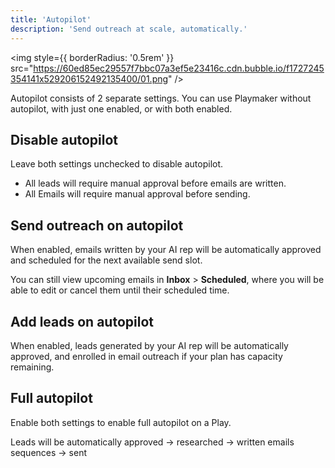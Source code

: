 ```yaml
---
title: 'Autopilot'
description: 'Send outreach at scale, automatically.'
---
```


<img
  style={{ borderRadius: '0.5rem' }}
  src="https://60ed85ec29557f7bbc07a3ef5e23416c.cdn.bubble.io/f1727245354141x529206152492135400/01.png"
/>

Autopilot consists of 2 separate settings. You can use Playmaker without autopilot, with just one enabled, or with both enabled.

## Disable autopilot

Leave both settings unchecked to disable autopilot. 
- All leads will require manual approval before emails are written.
- All Emails will require manual approval before sending.

## Send outreach on autopilot

When enabled, emails written by your AI rep will be automatically approved and scheduled for the next available send slot.

You can still view upcoming emails in **Inbox** > **Scheduled**, where you will be able to edit or cancel them until their scheduled time.


## Add leads on autopilot

When enabled, leads generated by your AI rep will be automatically approved, and enrolled in email outreach if your plan has capacity remaining.


## Full autopilot

Enable both settings to enable full autopilot on a Play.

Leads will be automatically approved -> researched -> written emails sequences -> sent